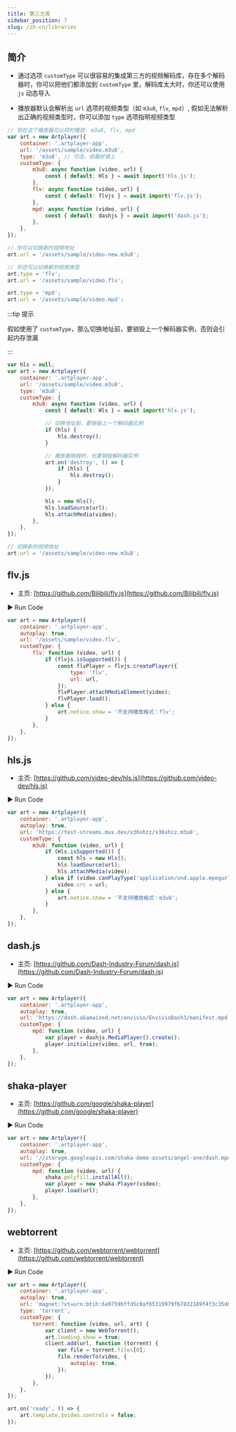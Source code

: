 ```yaml
---
title: 第三方库
sidebar_position: 7
slug: /zh-cn/libraries
---
```


## 简介

-   通过选项 `customType` 可以很容易的集成第三方的视频解码库，存在多个解码器时，你可以把他们都添加到 `customType` 里，解码库太大时，你还可以使用 `js` 动态导入

-   播放器默认会解析出 `url` 选项的视频类型（如 `m3u8`, `flv`, `mpd`）, 假如无法解析出正确的视频类型时，你可以添加 `type` 选项指明视频类型

```js
// 现在这个播放器可以同时播放: m3u8, flv, mpd
var art = new Artplayer({
    container: '.artplayer-app',
    url: '/assets/sample/video.m3u8',
    type: 'm3u8', // 可选，但最好填上
    customType: {
        m3u8: async function (video, url) {
            const { default: Hls } = await import('hls.js');
        },
        flv: async function (video, url) {
            const { default: flvjs } = await import('flv.js');
        },
        mpd: async function (video, url) {
            const { default: dashjs } = await import('dash.js');
        },
    },
});

// 你可以切换新的视频地址
art.url = '/assets/sample/video-new.m3u8';

// 你还可以切换新的视频类型
art.type = 'flv';
art.url = '/assets/sample/video.flv';

art.type = 'mpd';
art.url = '/assets/sample/video.mpd';
```

:::tip 提示

假如使用了 `customType`，那么切换地址前，要销毁上一个解码器实例，否则会引起内存泄漏

:::

```js
var hls = null;
var art = new Artplayer({
    container: '.artplayer-app',
    url: '/assets/sample/video.m3u8',
    type: 'm3u8',
    customType: {
        m3u8: async function (video, url) {
            const { default: Hls } = await import('hls.js');

            // 切换地址前，要销毁上一个解码器实例
            if (hls) {
                hls.destroy();
            }

            // 播放器销毁时，也要销毁解码器实例
            art.on('destroy', () => {
                if (hls) {
                    hls.destroy();
                }
            });

            hls = new Hls();
            hls.loadSource(url);
            hls.attachMedia(video);
        },
    },
});

// 切换新的视频地址
art.url = '/assets/sample/video-new.m3u8';
```

## flv.js

-   主页: [https://github.com/Bilibili/flv.js](https://github.com/Bilibili/flv.js)

<div className="run-code" data-libs="https://unpkg.com/flv.js@1.6.2/dist/flv.js">
    ▶ Run Code
</div>

```js
var art = new Artplayer({
    container: '.artplayer-app',
    autoplay: true,
    url: '/assets/sample/video.flv',
    customType: {
        flv: function (video, url) {
            if (flvjs.isSupported()) {
                const flvPlayer = flvjs.createPlayer({
                    type: 'flv',
                    url: url,
                });
                flvPlayer.attachMediaElement(video);
                flvPlayer.load();
            } else {
                art.notice.show = '不支持播放格式：flv';
            }
        },
    },
});
```

## hls.js

-   主页: [https://github.com/video-dev/hls.js](https://github.com/video-dev/hls.js)

<div className="run-code" data-libs="https://cdnjs.cloudflare.com/ajax/libs/hls.js/8.0.0-beta.3/hls.min.js">
    ▶ Run Code
</div>

```js
var art = new Artplayer({
    container: '.artplayer-app',
    autoplay: true,
    url: 'https://test-streams.mux.dev/x36xhzz/x36xhzz.m3u8',
    customType: {
        m3u8: function (video, url) {
            if (Hls.isSupported()) {
                const hls = new Hls();
                hls.loadSource(url);
                hls.attachMedia(video);
            } else if (video.canPlayType('application/vnd.apple.mpegurl')) {
                video.src = url;
            } else {
                art.notice.show = '不支持播放格式：m3u8';
            }
        },
    },
});
```

## dash.js

-   主页: [https://github.com/Dash-Industry-Forum/dash.js](https://github.com/Dash-Industry-Forum/dash.js)

<div className="run-code" data-libs="https://cdnjs.cloudflare.com/ajax/libs/dashjs/2.6.3/dash.all.min.js">
    ▶ Run Code
</div>

```js
var art = new Artplayer({
    container: '.artplayer-app',
    autoplay: true,
    url: 'https://dash.akamaized.net/envivio/EnvivioDash3/manifest.mpd',
    customType: {
        mpd: function (video, url) {
            var player = dashjs.MediaPlayer().create();
            player.initialize(video, url, true);
        },
    },
});
```

## shaka-player

-   主页: [https://github.com/google/shaka-player](https://github.com/google/shaka-player)

<div className="run-code" data-libs="https://unpkg.com/shaka-player@3.3.1/dist/shaka-player.compiled.js">
    ▶ Run Code
</div>

```js
var art = new Artplayer({
    container: '.artplayer-app',
    autoplay: true,
    url: '//storage.googleapis.com/shaka-demo-assets/angel-one/dash.mpd',
    customType: {
        mpd: function (video, url) {
            shaka.polyfill.installAll();
            var player = new shaka.Player(video);
            player.load(url);
        },
    },
});
```

## webtorrent

-   主页: [https://github.com/webtorrent/webtorrent](https://github.com/webtorrent/webtorrent)

<div className="run-code" data-libs="https://unpkg.com/webtorrent@1.8.1/index.js">
    ▶ Run Code
</div>

```js
var art = new Artplayer({
    container: '.artplayer-app',
    autoplay: true,
    url: 'magnet:?xt=urn:btih:6a9759bffd5c0af65319979fb7832189f4f3c35d&dn=sintel.mp4&tr=wss%3A%2F%2Ftracker.btorrent.xyz&tr=wss%3A%2F%2Ftracker.fastcast.nz&tr=wss%3A%2F%2Ftracker.openwebtorrent.com&tr=wss%3A%2F%2Ftracker.webtorrent.io&ws=https%3A%2F%2Fwebtorrent.io%2Ftorrents%2Fsintel-1024-surround.mp4',
    type: 'torrent',
    customType: {
        torrent: function (video, url, art) {
            var client = new WebTorrent();
            art.loading.show = true;
            client.add(url, function (torrent) {
                var file = torrent.files[0];
                file.renderTo(video, {
                    autoplay: true,
                });
            });
        },
    },
});

art.on('ready', () => {
    art.template.$video.controls = false;
});
```
